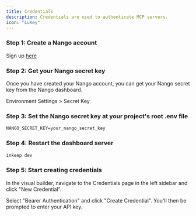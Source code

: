 ```yaml
---
title: Credentials
description: Credentials are used to authenticate MCP servers.
icon: "LuKey"
---
```


### Step 1: Create a Nango account

Sign up [here](https://app.nango.dev/signin)

### Step 2: Get your Nango secret key

Once you have created your Nango account, you can get your Nango secret key from the Nango dashboard.

Environment Settings > Secret Key

### Step 3: Set the Nango secret key at your project's root .env file

```
NANGO_SECRET_KEY=your_nango_secret_key
```

### Step 4: Restart the dashboard server

```bash
inkeep dev
```

### Step 5: Start creating credentials

In the visual builder, navigate to the Credentials page in the left sidebar and click "New Credential".

Select "Bearer Authentication" and click "Create Credential". You'll then be prompted to enter your API key.